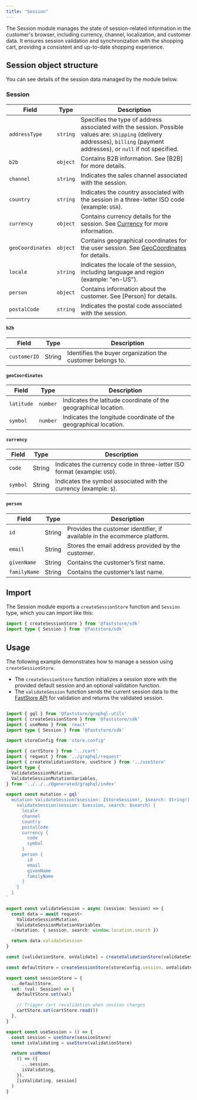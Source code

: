 ```yaml
---
title: "Session"
---
```


The Session module manages the state of session-related information in the customer's browser, including currency, channel, localization, and customer data. It ensures session validation and synchronization with the shopping cart, providing a consistent and up-to-date shopping experience.

## Session object structure

You can see details of the session data managed by the module below.

### Session

| **Field**    | **Type** | **Description**                                               |
| ------------ | -------- | ------------------------------------------------------------- |
| `addressType` | `string`  | Specifies the type of address associated with the session. Possible values are: `shipping` (delivery addresses), `billing` (payment addresses), or `null` if not specified. |
| `b2b` | `object` | Contains B2B information. See [B2B] for more details.  |
| `channel`    | `string`   | Indicates the sales channel associated with the session.                                   |
| `country`    | `string`   | Indicates the country associated with the session in a three-letter ISO code (example: `USA`).          |
| `currency`   | `object`   | Contains currency details for the session. See [Currency](#currency) for more information.            |
| `geoCoordinates` | `object`  | Contains geographical coordinates for the user session. See [GeoCoordinates](#geocoordinates) for details. |
| `locale`     | `string`   | Indicates the locale of the session, including language and region (example: "en-US").    |
| `person`     | `object`   | Contains information about the customer. See [Person] for details. |
| `postalCode` | `string`   | Indicates the postal code associated with the session.   |

#### `b2b`

| **Field** | **Type** | **Description**                           |
| --------- | -------- | ----------------------------------------- |
| `customerID`    | String   | Identifies the buyer organization the customer belongs to. |

#### `geoCoordinates`

| **Field** | **Type** | **Description**                           |
| --------- | -------- | ----------------------------------------- |
| `latitude`    | `number`   | Indicates the latitude coordinate of the geographical location. |
| `symbol`  | `number`   | Indicates the longitude coordinate of the geographical location.              |

#### `currency`

| **Field** | **Type** | **Description**                           |
| --------- | -------- | ----------------------------------------- |
| `code`    | String   | Indicates the currency code in three-letter ISO format (example: `USD`). |
| `symbol`  | String   | Indicates the symbol associated with the currency (example: `$`).              |

#### `person`

| **Field**    | **Type** | **Description**                                         |
| ------------ | -------- | ------------------------------------------------------- |
| `id`         | String   | Provides the customer identifier, if available in the ecommerce platform. |
| `email`      | String   | Stores the email address provided by the customer.                  |
| `givenName`  | String   | Contains the customer’s first name.                                     |
| `familyName` | String   | Contains the customer’s last name.                                   |

## Import

The Session module exports a `createSessionStore` function and `Session` type, which you can import like this:

```ts
import { createSessionStore } from '@faststore/sdk'
import type { Session } from '@faststore/sdk'
```

## Usage

The following example demonstrates how to manage a session using `createSessionStore`.
- The `createSessionStore` function initializes a session store with the provided default session and an optional validation function.
- The `validateSession` function sends the current session data to the [FastStore API](https://developers.vtex.com/docs/guides/faststore/faststore-api-overview) for validation and returns the validated session.

```ts

import { gql } from '@faststore/graphql-utils'
import { createSessionStore } from '@faststore/sdk'
import { useMemo } from 'react'
import type { Session } from '@faststore/sdk'

import storeConfig from 'store.config'

import { cartStore } from '../cart'
import { request } from '../graphql/request'
import { createValidationStore, useStore } from '../useStore'
import type {
  ValidateSessionMutation,
  ValidateSessionMutationVariables,
} from '../../../@generated/graphql/index'

export const mutation = gql`
  mutation ValidateSession($session: IStoreSession!, $search: String!) {
    validateSession(session: $session, search: $search) {
      locale
      channel
      country
      postalCode
      currency {
        code
        symbol
      }
      person {
        id
        email
        givenName
        familyName
      }
    }
  }
`

export const validateSession = async (session: Session) => {
  const data = await request<
    ValidateSessionMutation,
    ValidateSessionMutationVariables
  >(mutation, { session, search: window.location.search })

  return data.validateSession
}

const [validationStore, onValidate] = createValidationStore(validateSession)

const defaultStore = createSessionStore(storeConfig.session, onValidate)

export const sessionStore = {
  ...defaultStore,
  set: (val: Session) => {
    defaultStore.set(val)

    // Trigger cart revalidation when session changes
    cartStore.set(cartStore.read())
  },
}

export const useSession = () => {
  const session = useStore(sessionStore)
  const isValidating = useStore(validationStore)

  return useMemo(
    () => ({
      ...session,
      isValidating,
    }),
    [isValidating, session]
  )
}
```
